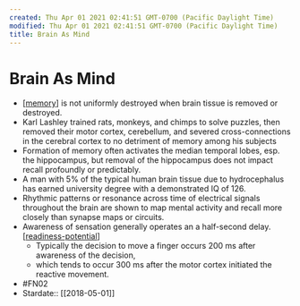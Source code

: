 ```yaml
---
created: Thu Apr 01 2021 02:41:51 GMT-0700 (Pacific Daylight Time)
modified: Thu Apr 01 2021 02:41:51 GMT-0700 (Pacific Daylight Time)
title: Brain As Mind
---
```


# Brain As Mind

- [[memory]] is not uniformly destroyed when brain tissue is removed or destroyed.
- Karl Lashley trained rats, monkeys, and chimps to solve puzzles, then removed their motor cortex, cerebellum, and severed cross-connections in the cerebral cortex to no detriment of memory among his subjects
- Formation of memory often activates the median temporal lobes, esp. the hippocampus, but removal of the hippocampus does not impact recall profoundly or predictably.
- A man with 5% of the typical human brain tissue due to hydrocephalus has earned university degree with a demonstrated IQ of 126.
- Rhythmic patterns or resonance across time of electrical signals throughout the brain are shown to map mental activity and recall more closely than synapse maps or circuits.
- Awareness of sensation generally operates an a half-second delay. [[readiness-potential]]
  - Typically the decision to move a finger occurs 200 ms after awareness of the decision,
  - which tends to occur 300 ms after the motor cortex initiated the reactive movement.
- #FN02
- Stardate:: [[2018-05-01]]

[//begin]: # "Autogenerated link references for markdown compatibility"
[memory]: memory "Memory"
[readiness-potential]: readiness-potential "readiness-potential"
[//end]: # "Autogenerated link references"